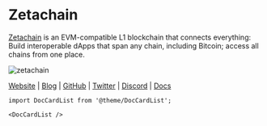 # Zetachain


<MainpageMetrics rpc="https://zetachain-rpc.f5nodes.com" binary="zetacored" />

[Zetachain](https://www.zetachain.com/) is an EVM-compatible L1 blockchain that connects everything: Build interoperable dApps that span any chain, including Bitcoin; access all chains from one place.

![zetachain](./img/zetachain.png)

[Website](https://www.zetachain.com/) | [Blog](https://www.zetachain.com/blog) | [GitHub](https://github.com/zeta-chain) | [Twitter](https://twitter.com/zetablockchain) | [Discord](https://discord.gg/zetachain) | [Docs](https://docs.zetachain.com/)

```mdx-code-block
import DocCardList from '@theme/DocCardList';

<DocCardList />
```
